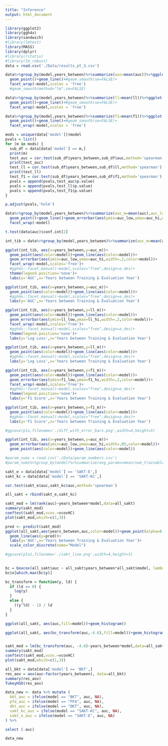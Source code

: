 ```yaml
---
title: "Inference"
output: html_document
---
```


```r
library(ggplot2)
library(ggh4x)
library(sandwich)
#library(lmtest)
library(MASS)
library(dplyr)
#library(rstatix)
#library(lm_robust)
data = read.csv('./Data/results_pt_3.csv')
```

```r
data%>%group_by(model,years_between)%>%summarize(auc=mean(auc))%>%ggplot(aes(years_between,auc))+#,color=model))
  geom_point()+geom_line()+#geom_smooth(se=FALSE)+
  facet_wrap(~model,scales = 'free')
  #geom_smooth(method="lm",se=FALSE)

data%>%group_by(model,years_between)%>%summarize(ll=mean(ll))%>%ggplot(aes(years_between,ll))+#,color=model))
  geom_point()+geom_line()+#geom_smooth(se=FALSE)+
  facet_wrap(~model,scales = 'free')

data%>%group_by(model,years_between)%>%summarize(f1=mean(f1))%>%ggplot(aes(years_between,f1))+#,color=model))
  geom_point()+geom_line()+#geom_smooth(se=FALSE)+
  facet_wrap(~model,scales = 'free')
```

```r
mods = unique(data['model'])$model
pvals = list()
for (m in mods) {
  sub_df = data[data['model'] == m,]
  print(m)
  test_auc = cor.test(sub_df$years_between,sub_df$auc,method='spearman')
  print(test_auc)
  test_ll = cor.test(sub_df$years_between,sub_df$ll,method='spearman')
  print(test_ll)
  test_f1 = cor.test(sub_df$years_between,sub_df$f1,method='spearman')
  pvals = append(pvals,test_auc$p.value)
  pvals = append(pvals,test_ll$p.value)
  pvals = append(pvals,test_f1$p.value)
}
```

```r
p.adjust(pvals,'holm')
```

```r
data%>%group_by(model,years_between)%>%summarize(auc_m=mean(auc),auc_low=t.test(auc)$conf.int[1], auc_hi=t.test(auc)$conf.int[2])%>%ggplot(aes(years_between,auc_m))+#,color=model))
  geom_point()+geom_line()+geom_errorbar(aes(ymin=auc_low,ymax=auc_hi,width=.2))+#geom_smooth(se=FALSE)+
  facet_wrap(~model)

t.test(data$auc)$conf.int[2]

int_tib = data%>%group_by(model,years_between)%>%summarize(auc_m=mean(auc),auc_low=t.test(auc)$conf.int[1], auc_hi=t.test(auc)$conf.int[2],ll_m=mean(ll),ll_low=t.test(ll)$conf.int[1],ll_hi=t.test(ll)$conf.int[2],f1_m=mean(f1),f1_low=t.test(f1)$conf.int[1],f1_hi=t.test(f1)$conf.int[2])
```

```r
ggplot(int_tib, aes(x=years_between,y=auc_m))+
  geom_point(aes(color=model))+geom_line(aes(color=model))+
  geom_errorbar(aes(ymin=auc_low,ymax=auc_hi,width=.2,color=model))+
  facet_wrap(~model,scales='free')+
  #ggh4x::facet_manual(~model,scales="free",design=a_des)+
  theme(legend.position='none')+
  labs(y='AUC',x='Years between Training & Evaluation Year')

ggplot(int_tib, aes(x=years_between,y=auc_m))+
  geom_point(aes(color=model))+geom_line(aes(color=model))+
  #ggh4x::facet_manual(~model,scales="free",design=a_des)+
  labs(y='AUC',x='Years between Training & Evaluation Year')

ggplot(int_tib, aes(x=years_between,y=ll_m))+
  geom_point(aes(color=model))+geom_line(aes(color=model))+
  geom_errorbar(aes(ymin=ll_low,ymax=ll_hi,width=.2,color=model))+
  facet_wrap(~model,scales='free')+
  #ggh4x::facet_manual(~model,scales="free",design=a_des)+
  theme(legend.position='none')+
  labs(y='Log Loss',x='Years between Training & Evaluation Year')

ggplot(int_tib, aes(x=years_between,y=ll_m))+
  geom_point(aes(color=model))+geom_line(aes(color=model))+
  #ggh4x::facet_manual(~model,scales="free",design=a_des)+
  labs(y='Log Loss',x='Years between Training & Evaluation Year')

ggplot(int_tib, aes(x=years_between,y=f1_m))+
  geom_point(aes(color=model))+geom_line(aes(color=model))+
  geom_errorbar(aes(ymin=f1_low,ymax=f1_hi,width=.2,color=model))+
  facet_wrap(~model,scales='free')+
  #ggh4x::facet_manual(~model,scales="free",design=a_des)+
  theme(legend.position='none')+
  labs(y='F1 Score',x='Years between Training & Evaluation Year')

ggplot(int_tib, aes(x=years_between,y=f1_m))+
  geom_point(aes(color=model))+geom_line(aes(color=model))+
  #ggh4x::facet_manual(~model,scales="free",design=a_des)+
  labs(y='F1 Score',x='Years between Training & Evaluation Year')

#ggsave(plo,filename='./diff_with_error_bars.png',width=4,height=5)
```

```r
ggplot(int_tib, aes(x=years_between,y=auc_m))+
  geom_errorbar(aes(ymin=auc_low,ymax=auc_hi,width=.05,color=model))+
  geom_point(aes(color=model))+geom_line(aes(color=model))
```

```r
#param_nums = read.csv('./Data/param_numbers.csv')
#param_nums%>%group_by(model)%>%summarize(avg_params=mean(num_trainable_params))
```

```r
sakt_e = data[data['model'] == 'SAKT-E',]
sakt_kc = data[data['model'] == 'SAKT-KC',]

cor.test(sakt_e$auc,sakt_kc$auc,method='spearman')

all_sakt = rbind(sakt_e,sakt_kc)

sakt_mod = lm(rank(auc)~years_between*model,data=all_sakt)
summary(sakt_mod)
coeftest(sakt_mod,vcov.=vcovHC)
plot(sakt_mod,which=c(1,3))

pred <- predict(sakt_mod)
ggplot(all_sakt,aes(years_between,auc,color=model))+geom_point(alpha=0.2)+
  geom_line(aes(y=pred))+
  labs(y='AUC',x='Years between Training & Evaluation Year')+
  scale_color_discrete(name="Model")

#ggsave(plo1,filename='./sakt_line.png',width=4,height=3)
  
```

```r
bc = boxcox(all_sakt$auc ~ all_sakt$years_between*all_sakt$model, lambda = seq(-10,0,1/20))
bc$x[which.max(bc$y)]
```

```r
bc_transform = function(y, ld) {
  if (ld == 0) {
    log(y)
  }
  else {
    ((y^ld) - 1) / ld
  }
}

ggplot(all_sakt, aes(auc,fill=model))+geom_histogram()

ggplot(all_sakt, aes(bc_transform(auc,-4.6),fill=model))+geom_histogram()


sakt_mod = lm(bc_transform(auc, -4.6)~years_between*model,data=all_sakt)
summary(sakt_mod)
coeftest(sakt_mod,vcov.=vcovHC)
plot(sakt_mod,which=c(1,3))

```

```r
all_bkt = data[data['model'] == 'BKT',]
res_aov = aov(auc~factor(years_between), data=all_bkt)
summary(res_aov)
TukeyHSD(res_aov)
```

```r
data_new <- data %>% mutate (
  bkt_auc = ifelse(model == "BKT", auc, NA),
  pfa_auc = ifelse(model == "PFA", auc, NA),
  dkt_auc = ifelse(model == "DKT", auc, NA),
  sakt_kc_auc = ifelse(model == "SAKT-KC", auc, NA),
  sakt_e_auc = ifelse(model == "SAKT-E", auc, NA)
) %>% 

select (-auc)

data_new
```

